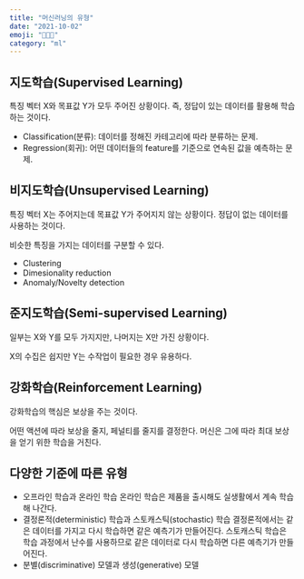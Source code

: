 ```yaml
---
title: "머신러닝의 유형"
date: "2021-10-02"
emoji: "🧑🏻‍💻"
category: "ml"
---
```

## 지도학습(Supervised Learning)
특징 벡터 X와 목표값 Y가 모두 주어진 상황이다. 즉, 정답이 있는 데이터를 활용해 학습하는 것이다.

- Classification(분류): 데이터를 정해진 카테고리에 따라 분류하는 문제.
- Regression(회귀): 어떤 데이터들의 feature를 기준으로 연속된 값을 예측하는 문제.

## 비지도학습(Unsupervised Learning)
특징 벡터 X는 주어지는데 목표값 Y가 주어지지 않는 상황이다. 정답이 없는 데이터를 사용하는 것이다.

비슷한 특징을 가지는 데이터를 구분할 수 있다.

- Clustering
- Dimesionality reduction
- Anomaly/Novelty detection

## 준지도학습(Semi-supervised Learning)
일부는 X와 Y를 모두 가지지만, 나머지는 X만 가진 상황이다.

X의 수집은 쉽지만 Y는 수작업이 필요한 경우 유용하다.

## 강화학습(Reinforcement Learning)
강화학습의 핵심은 보상을 주는 것이다.

어떤 액션에 따라 보상을 줄지, 페널티를 줄지를 결정한다. 머신은 그에 따라 최대 보상을 얻기 위한 학습을 거친다.

## 다양한 기준에 따른 유형
- 오프라인 학습과 온라인 학습
    온라인 학습은 제품을 출시해도 실생활에서 계속 학습해 나간다.
- 결정론적(deterministic) 학습과 스토캐스틱(stochastic) 학습
    결정론적에서는 같은 데이터를 가지고 다시 학습하면 같은 예측기가 만들어진다.
    스토캐스틱 학습은 학습 과정에서 난수를 사용하므로 같은 데이터로 다시 학습하면 다른 예측기가 만들어진다.
- 분별(discriminative) 모델과 생성(generative) 모델